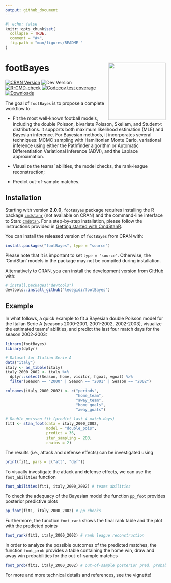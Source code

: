 ```yaml
---
output: github_document
---
```


<!-- README.md is generated from README.Rmd. Please edit that file -->

```r
#| echo: false
knitr::opts_chunk$set(
  collapse = TRUE,
  comment = "#>",
  fig.path = "man/figures/README-"
)
```

# footBayes <img src="man/figures/logo.png" width = 180 align="right" />

[![CRAN Version](https://www.r-pkg.org/badges/version/footBayes)](https://cran.r-project.org/package=footBayes)
![Dev Version](https://img.shields.io/badge/Development%20Version-2.0.0-brightgreen?style=flat&color=blue)
[![R-CMD-check](https://github.com/RoMaD-96/footBayes/actions/workflows/R-CMD-check.yaml/badge.svg)](https://github.com/RoMaD-96/footBayes/actions/workflows/R-CMD-check.yaml)
[![Codecov test coverage](https://codecov.io/gh/RoMaD-96/footBayes/graph/badge.svg)](https://app.codecov.io/gh/RoMaD-96/footBayes)
[![Downloads](https://cranlogs.r-pkg.org/badges/footBayes?color=brightgreen)](https://CRAN.R-project.org/package=footBayes)

The goal of `footBayes` is to propose a complete workflow to:

-   Fit the most well-known football models, including the double Poisson, bivariate Poisson, Skellam, and Student‑t distributions. It supports both maximum likelihood estimation (MLE) and Bayesian inference. For Bayesian methods, it incorporates several techniques: MCMC sampling with Hamiltonian Monte Carlo, variational inference using either the Pathfinder algorithm or Automatic Differentiation Variational Inference (ADVI), and the Laplace approximation.

-   Visualize the teams' abilities, the model checks, the rank-league reconstruction;

-   Predict out-of-sample matches.

## Installation

Starting with version **2.0.0**, `footBayes` package requires installing the R package [`cmdstanr`](https://mc-stan.org/cmdstanr/) (not available on CRAN) and the command-line interface to Stan: [`CmdStan`](https://mc-stan.org/users/interfaces/cmdstan.html). 
For a step-by-step installation, please follow the instructions provided in [Getting started with CmdStanR](https://mc-stan.org/cmdstanr/articles/cmdstanr.html).

You can install the released version of `footBayes` from CRAN with:

``` r
install.packages("footBayes", type = "source")
```

Please note that it is important to set `type = "source"`. Otherwise, the 'CmdStan' models in the package may not be compiled during installation.

Alternatively to CRAN, you can install the development version from GitHub with:

```r
# install.packages("devtools")
devtools::install_github("leoegidi/footBayes")
```

## Example

In what follows, a quick example to fit a Bayesian double Poisson model for the Italian Serie A (seasons 2000-2001, 2001-2002, 2002-2003), visualize the estimated teams' abilities, and predict the last four match days for the season 2002-2003:

```r
library(footBayes)
library(dplyr)
```



```r
# Dataset for Italian Serie A
data("italy")
italy <- as_tibble(italy)
italy_2000_2002 <- italy %>%
  dplyr::select(Season, home, visitor, hgoal, vgoal) %>%
  filter(Season == "2000" | Season == "2001" | Season == "2002")

colnames(italy_2000_2002) <- c("periods",
                               "home_team",
                               "away_team",
                               "home_goals",
                               "away_goals")

# Double poisson fit (predict last 4 match-days)
fit1 <- stan_foot(data = italy_2000_2002,
                  model = "double_pois",
                  predict = 36,
                  iter_sampling = 200,
                  chains = 2) 
```


The results (i.e., attack and defense effects) can be investigated using
```r
print(fit1, pars = c("att", "def"))
```

To visually investigate the attack and defense effects, we
can use the `foot_abilities` function
```r
foot_abilities(fit1, italy_2000_2002) # teams abilities
```

To check the adequacy of the Bayesian model the function `pp_foot` provides posterior predictive plots
```r
pp_foot(fit1, italy_2000_2002) # pp checks
```

Furthermore, the function `foot_rank` shows the final rank table and the plot with the predicted points
```r
foot_rank(fit1, italy_2000_2002) # rank league reconstruction
```

In order to analyze the possible outcomes of the predicted matches, the function `foot_prob` provides a table containing the home win, draw and away win probabilities for the out-of-sample matches
```r
foot_prob(fit1, italy_2000_2002) # out-of-sample posterior pred. probabilities
```



For more and more technical details and references, see the vignette!
